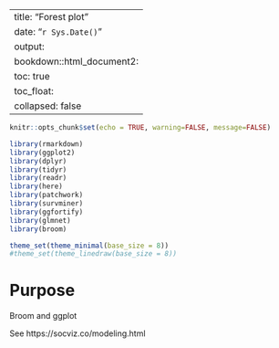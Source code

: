 
---
title: "Forest plot"
date: "`r Sys.Date()`"
output:
    bookdown::html_document2:
        toc: true
        toc_float:
            collapsed: false
---

```r
knitr::opts_chunk$set(echo = TRUE, warning=FALSE, message=FALSE)
```


```r
library(rmarkdown)
library(ggplot2)
library(dplyr)
library(tidyr)
library(readr)
library(here)
library(patchwork)
library(survminer)
library(ggfortify)
library(glmnet)
library(broom)

theme_set(theme_minimal(base_size = 8))
#theme_set(theme_linedraw(base_size = 8))
```


# Purpose

Broom and ggplot

See https://socviz.co/modeling.html


```r

```



